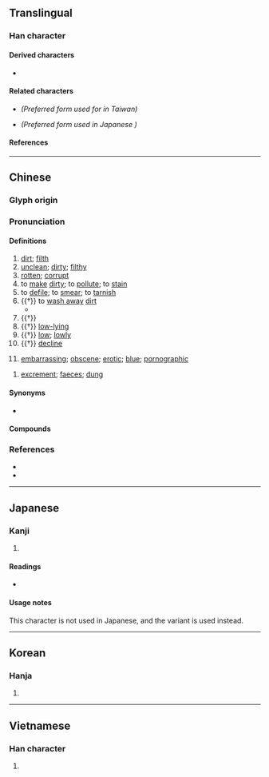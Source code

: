 {{also|汚|汙}}
{{character info}}
==Translingual==

===Han character===
{{Han char|rn=85|rad=水|as=03|sn=6|four=31127|canj=EMMS|ids=⿰氵亏}}

====Derived characters====
* {{l|mul|[[𬇸]], [[𪷪]], [[𡜂]]}}

====Related characters====
* {{l|mul|[[汙]]}} ''(Preferred form used for {{w|traditional Chinese}} in Taiwan)''
* {{l|mul|[[汚]]}} ''(Preferred form used in Japanese {{w|kanji}})''

====References====
{{Han ref|kx=0607.051|dkj=17134|hdz=31551.010|uh=6C61}}

----

==Chinese==
{{zh-forms|t2=汙|alt=汚}}

===Glyph origin===
{{Han etym}}

===Pronunciation===
{{zh-pron
|m=wū,wù,yū,yú,wā
|c=waa1,wu1
|mn=u/xm,zz:o͘/qz,tw:ù
|mn-t=u1
|w=2u
|mc=y
|oc=y
|cat=a,n,v
}}
{{zh-attn-split|Also merge the MC and OC data of 污, 汙 and 汚}}

====Definitions====
{{zh-hanzi}}

# [[dirt]]; [[filth]]
# [[unclean]]; [[dirty]]; [[filthy]]
# [[rotten]]; [[corrupt]]
# to [[make]] [[dirty]]; to [[pollute]]; to [[stain]]
# to [[defile]]; to [[smear]]; to [[tarnish]]
# {{†}} to [[wash away]] [[dirt]]
#* {{zh-x|薄 污 我 私，薄 澣{huàn} 我 衣。|I will '''wash''' my private clothes '''clean''',<br>And I will rinse my robes.|ref=Shijing}}
# {{†}} {{zh-alt-form|洿|[[stagnant]] [[pool]]; [[puddle]]}}
# {{†}} [[low-lying]]
# {{†}} [[low]]; [[lowly]]
# {{†}} [[decline]]
# {{lb|zh|Internet slang|humorous}} [[embarrassing]]; [[obscene]]; [[erotic]]; [[blue]]; [[pornographic]]
#: {{zh-x|噫，污}}
#: {{zh-x|要 優雅 不要 污|Be elegant, and don't be '''dirty'''.}}
<!-- #: {{zh-x|女孩子{zi} 污 一點 才 可愛}} -->
# {{lb|zh|Wu}} [[excrement]]; [[faeces]]; [[dung]]

====Synonyms====
* {{q|excrement}} {{zh-l|糞}}

====Compounds====
{{zh-der|二次污染|卑污|同流合污|含垢納污|噪音污染|土壤污染|垢污|塵污|大氣污染|姦污|媟污|家庭污水|展污|川澤納污|工業廢污|扯爛污|拆爛污|放射污染|染污|核污染|水污染|污名|污吏|污吏黠胥|污垢|污尊|污庳|污損|污染|污染物|污水|污水處理|污泥|污漫|污濁|污痕|污穢|污膺|污衊|污辱|污隆|污點|油污|油污染|沾污|泥污|海水污染|淫污穢臭|潔言污行|潢污|濫官污吏|濫污|濯污揚清|熱污染|爛污貨|玷污|環境污染|穢語污言|空氣污染|納垢藏污|蕩垢滌污|藏垢納污|藏污納垢|血污|血污池|貪官污吏|貪污|貪污腐化|貪污舞弊|贓污|贓污狼藉|除污|除污去垢|隆污|雪污|騫污|點污}}

===References===
* {{R:twedu|A02132}}
* {{R:yue:Hanzi}}

{{zh-cat|Intermediate}}

----

==Japanese==

===Kanji===
{{ja-kanji|grade=|rs=水03}}

# {{rfdef|ja|sort=水03}}

====Readings====
* {{ja-readings
|goon=う
|kanon=お<を
|kun=けが-す, けが-れる,よご-す, きたな-い
}}

====Usage notes====
This character is not used in Japanese, and the variant {{ja-l|汚}} is used instead.

----

==Korean==

===Hanja===
{{ko-hanja|hangeul=오|eumhun=|rv=o|mr=o|y=o}}

# {{rfdef|ko|sort=水03}}

----

==Vietnamese==

===Han character===
{{vi-readings|reading=ô, ố|rs=水03}}

# {{rfdef|vi|sort=水03}}